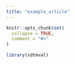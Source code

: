 ```yaml
---
title: "example_article"
---
```


```r
knitr::opts_chunk$set(
  collapse = TRUE,
  comment = "#>"
)
```

```r
library(sdtmval)
```
